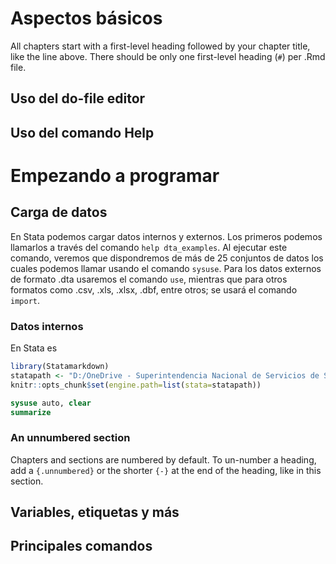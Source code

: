 # Aspectos básicos

All chapters start with a first-level heading followed by your chapter title, like the line above. There should be only one first-level heading (`#`) per .Rmd file.

## Uso del do-file editor

## Uso del comando Help

# Empezando a programar

## Carga de datos

En Stata podemos cargar datos internos y externos. Los primeros podemos llamarlos a través del comando `help dta_examples`. Al ejecutar este comando, veremos que dispondremos de más de 25 conjuntos de datos los cuales podemos llamar usando el comando `sysuse`. Para los datos externos de formato .dta usaremos el comando `use`, mientras que para otros formatos como .csv, .xls, .xlsx, .dbf, entre otros; se usará el comando `import`.    

### Datos internos

En Stata es 

```{r, include=FALSE}
library(Statamarkdown)
statapath <- "D:/OneDrive - Superintendencia Nacional de Servicios de Saneamiento/Escritorio/Stata16/StataMP-64.exe"
knitr::opts_chunk$set(engine.path=list(stata=statapath))
```


```{stata}
sysuse auto, clear
summarize
```

### An unnumbered section {-}

Chapters and sections are numbered by default. To un-number a heading, add a `{.unnumbered}` or the shorter `{-}` at the end of the heading, like in this section.

## Variables, etiquetas y más

## Principales comandos
